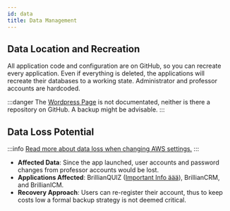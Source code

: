 ```yaml
---
id: data
title: Data Management
---
```


## Data Location and Recreation

All application code and configuration are on GitHub, so you can recreate every application. Even if everything is deleted, the applications will recreate their databases to a working state. Administrator and professor accounts are hardcoded.

:::danger
The [Wordpress Page](/projects/other/imbit_brillianideas) is not documentated, neither is there a repository on GitHub. A backup might be advisable.
:::

## Data Loss Potential

:::info
[Read more about data loss when changing AWS settings.](instance)
::: 

- **Affected Data**: Since the app launched, user accounts and password changes from professor accounts would be lost. 
- **Applications Affected**: BrillianQUIZ ([Important Info äää](/projects/brillianquiz)), BrillianCRM, and BrillianICM.
- **Recovery Approach**: Users can re-register their account, thus to keep costs low a formal backup strategy is not deemed critical.

